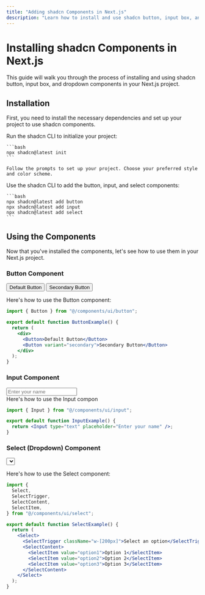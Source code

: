 ```yaml
---
title: "Adding shadcn Components in Next.js"
description: "Learn how to install and use shadcn button, input box, and dropdown components in your Next.js project"
---
```


# Installing shadcn Components in Next.js

This guide will walk you through the process of installing and using shadcn button, input box, and dropdown components in your Next.js project.

## Installation

First, you need to install the necessary dependencies and set up your project to use shadcn components.

<Steps>


  <Step title="Initialize shadcn">
    Run the shadcn CLI to initialize your project:

    ```bash
    npx shadcn@latest init
    ```

    Follow the prompts to set up your project. Choose your preferred style and color scheme.

  </Step>

  <Step title="Install components">
    Use the shadcn CLI to add the button, input, and select components:

    ```bash
    npx shadcn@latest add button
    npx shadcn@latest add input
    npx shadcn@latest add select
    ```

  </Step>
</Steps>

## Using the Components

Now that you've installed the components, let's see how to use them in your Next.js project.

### Button Component

<Frame>
  <div className="flex gap-4 p-4 bg--100 rounded-lg">
    <button className="px-4 py-2 border bg-blue-500 text-white rounded-md hover:bg-blue-600 transition-colors">
      Default Button
    </button>
    <button className="px-4 py-2 bg-gray-200 text-gray-800 rounded-md hover:bg-gray-300 transition-colors">
      Secondary Button
    </button>
  </div>
</Frame>

Here's how to use the Button component:

```jsx
import { Button } from "@/components/ui/button";

export default function ButtonExample() {
  return (
    <div>
      <Button>Default Button</Button>
      <Button variant="secondary">Secondary Button</Button>
    </div>
  );
}
```

### Input Component

<Frame>
  <div className="p-4  rounded-lg">
    <input
      type="text"
      placeholder="Enter your name"
      className="w-full px-3 py-2 border border-gray-300 rounded-md focus:outline-none focus:ring-2 focus:ring-blue-500"
    />
  </div>
</Frame>
Here's how to use the Input compon

```jsx
import { Input } from "@/components/ui/input";

export default function InputExample() {
  return <Input type="text" placeholder="Enter your name" />;
}
```

### Select (Dropdown) Component

<Frame>
  <div className="p-4 bg-gray-100 rounded-lg">
    <div className="w-[200px]">
      <Select>
        <SelectTrigger className="w-full px-3 py-2 border border-gray-300 rounded-md focus:outline-none focus:ring-2 focus:ring-blue-500">
          Select an option
        </SelectTrigger>
        <SelectContent>
          <SelectItem value="option1">Option 1</SelectItem>
          <SelectItem value="option2">Option 2</SelectItem>
          <SelectItem value="option3">Option 3</SelectItem>
        </SelectContent>
      </Select>
    </div>
  </div>
</Frame>

Here's how to use the Select component:

```jsx
import {
  Select,
  SelectTrigger,
  SelectContent,
  SelectItem,
} from "@/components/ui/select";

export default function SelectExample() {
  return (
    <Select>
      <SelectTrigger className="w-[200px]">Select an option</SelectTrigger>
      <SelectContent>
        <SelectItem value="option1">Option 1</SelectItem>
        <SelectItem value="option2">Option 2</SelectItem>
        <SelectItem value="option3">Option 3</SelectItem>
      </SelectContent>
    </Select>
  );
}
```
